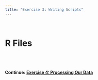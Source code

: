 ```yaml
---
title: "Exercise 3: Writing Scripts"
---
```

<br>

# R Files

<br><br><br>
<strong>Continue: [Exercise 4: Processing Our Data][Ex4]</strong>

[Ex4]:exercise_4.html